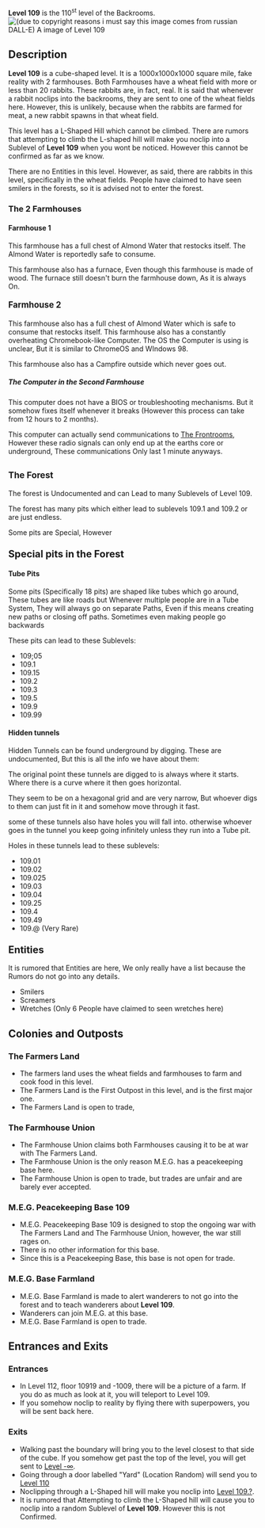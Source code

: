 {{Class 0|safety=Safe|security=Secure|entity=Devoid of Entities and Presence of Non-Hazardous life}}'''Level 109''' is the 110<sup>st</sup> level of the Backrooms.
[[File:Level 109.png|thumb|(due to copyright reasons i must say this image comes from russian DALL-E) A image of Level 109]]
==Description==
'''Level 109''' is a cube-shaped level. It is a 1000x1000x1000 square mile, fake reality with 2 farmhouses. Both Farmhouses have a wheat field with more or less than 20 rabbits. These rabbits are, in fact, real. It is said that whenever a rabbit noclips into the backrooms, they are sent to one of the wheat fields here. However, this is unlikely, because when the rabbits are farmed for meat, a new rabbit spawns in that wheat field.    

This level has a L-Shaped Hill which cannot be climbed. There are rumors that attempting to climb the L-shaped hill will make you noclip into a Sublevel of '''Level 109''' when you wont be noticed. However this cannot be confirmed as far as we know.    

There are no Entities in this level. However, as said, there are rabbits in this level, specifically in the wheat fields. People have claimed to have seen smilers in the forests, so it is advised not to enter the forest.

=== The 2 Farmhouses ===

==== Farmhouse 1 ====
This farmhouse has a full chest of Almond Water that restocks itself. The Almond Water is reportedly safe to consume.

This farmhouse also has a furnace, Even though this farmhouse is made of wood. The furnace still doesn't burn the farmhouse down, As it is always On.

==== <big>Farmhouse 2</big> ====
This farmhouse also has a full chest of Almond Water which is safe to consume that restocks itself. This farmhouse also has a constantly overheating Chromebook-like Computer. The OS the Computer is using is unclear, But it is similar to ChromeOS and WIndows 98.

This farmhouse also has a Campfire outside which never goes out.

===== The Computer in the Second Farmhouse =====
This computer does not have a BIOS or troubleshooting mechanisms. But it somehow fixes itself whenever it breaks (However this process can take from 12 hours to 2 months).

This computer can actually send communications to [[The Frontrooms]], However these radio signals can only end up at the earths core or underground, These communications Only last 1 minute anyways.

== <small>The Forest</small> ==
{{Class 3|safety=Unsafe|security=Unsecure|entity=Rumored Entities}}
The forest is Undocumented and can Lead to many Sublevels of Level 109.

The forest has many pits which either lead to sublevels 109.1 and 109.2 or are just endless.

Some pits are Special, However

=== <big>Special pits in the Forest</big> ===

==== Tube Pits ====
Some pits (Specifically 18 pits) are shaped like tubes which go around, These tubes are like roads but Whenever multiple people are in a Tube System, They will always go on separate Paths, Even if this means creating new paths or closing off paths.  Sometimes even making people go backwards 

These pits can lead to these Sublevels:

* 109;05
* 109.1
* 109.15
* 109.2
* 109.3
* 109.5
* 109.9
* 109.99

==== Hidden tunnels ====
Hidden Tunnels can be found underground by digging. These are undocumented, But this is all the info we have about them:

The original point these tunnels are digged to is always where it starts. Where there is a curve where it then goes horizontal.

They seem to be on a hexagonal grid and are very narrow, But whoever digs to them can just fit in it and somehow move through it fast.

some of these tunnels also have holes you will fall into. otherwise whoever goes in the tunnel you keep going infinitely unless they run into a Tube pit.

Holes in these tunnels lead to these sublevels:

* 109.01
* 109.02
* 109.025
* 109.03
* 109.04
* 109.25
* 109.4
* 109.49
* 109.@ (Very Rare)

=== <big>Entities</big> ===
It is rumored that Entities are here, We only really have a list because the Rumors do not go into any details.

* Smilers
* Screamers
* Wretches (Only 6 People have claimed to seen wretches here)

==Colonies and Outposts==
===The Farmers Land===
*The farmers land uses the wheat fields and farmhouses to farm and cook food in this level.
*The Farmers Land is the First Outpost in this level,  and is the first major one.
*The Farmers Land is open to trade,

=== The Farmhouse Union ===

* The Farmhouse Union claims both Farmhouses causing it to be at war with The Farmers Land.
* The Farmhouse Union is the only reason M.E.G. has a peacekeeping base here.
* The Farmhouse Union is open to trade, but trades are unfair and are barely ever accepted.

=== M.E.G. Peacekeeping Base 109 ===

* M.E.G. Peacekeeping Base 109 is designed to stop the ongoing war with The Farmers Land and The Farmhouse Union, however, the war still rages on.
* There is no other information for this base.
* Since this is a Peacekeeping Base, this base is not open for trade.

=== M.E.G. Base Farmland ===

* M.E.G. Base Farmland is made to alert wanderers to not go into the forest and to teach wanderers about '''Level 109'''.
* Wanderers can join M.E.G. at this base.
* M.E.G. Base Farmland is open to trade.

==Entrances and Exits==
===Entrances===
*In Level 112, floor 10919 and -1009, there will be a picture of a farm. If you do as much as look at it, you will teleport to Level 109.
*If you somehow noclip to reality by flying there with superpowers, you will be sent back here.
===Exits===
*Walking past the boundary will bring you to the level closest to that side of the cube. If you somehow get past the top of the level, you will get sent to  [[Level -∞]].
*Going through a door labelled "Yard" (Location Random) will send you to [[Level 110]]
*Noclipping through a L-Shaped hill  will make you noclip into [[Level 109.?]].
*It is rumored that Attempting to climb the L-Shaped hill will cause you to noclip into a random Sublevel of '''Level 109'''. However this is not Confirmed.